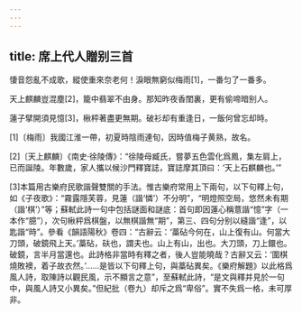 ```yaml
---
---
---
```

title: 席上代人贈别三首
---




悽音怨亂不成歌，縱使重來奈老何！淚眼無窮似梅雨[1]，一番匀了一番多。

天上麒麟豈混塵[2]，籠中翡翠不由身。那知昨夜香閨裏，更有偷啼暗别人。

蓮子擘開須見憶[3]，楸枰著盡更無期。破衫却有重逢日，一飯何曾忘却時。

[1]〔梅雨〕我國江淮一帶，初夏時陰雨連旬，因時值梅子黄熟，故名。

[2]〔天上麒麟〕《南史·徐陵傳》：“徐陵母臧氏，嘗夢五色雲化爲鳳，集左肩上，已而誕陵。年數歲，家人攜以候沙門釋寶誌，寶誌摩其頂曰：‘天上石麒麟也。’”

[3]本篇用古樂府民歌諧聲雙關的手法。惟古樂府常用上下兩句，以下句釋上句，如《子夜歌》：“霧露隱芙蓉，見蓮（諧‘憐’）不分明”，“明燈照空局，悠然未有期（諧‘棋’）”等；蘇軾此詩一句中包括謎面和謎底：首句即因蓮心稱薏諧“憶”字（一本作“臆”），次句楸枰爲棋盤，以無棋諧無“期”，第三、四句分别以縫諧“逢”，以匙諧“時”。參看《韻語陽秋》卷四：“古辭云：‘藁砧今何在，山上復有山。何當大刀頭，破鏡飛上天。’藁砧，砆也，謂夫也。山上有山，出也。大刀頭，刀上鐶也。破鏡，言半月當還也。此詩格非當時有釋之者，後人豈能曉哉？古辭又云：‘圍棋燒敗襖，着子故衣然。’……是皆以下句釋上句，與藁砧異矣。《樂府解題》以此格爲風人詩，取陳詩以觀民風，示不顯言之意”，至蘇軾此詩，“是文與釋并見於一句中，與風人詩又小異矣。”但紀批（卷九）却斥之爲“卑俗”。實不失爲一格，未可厚非。